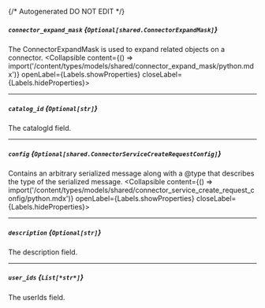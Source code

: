 {/* Autogenerated DO NOT EDIT  */}

##### `connector_expand_mask` *{`Optional[shared.ConnectorExpandMask]`}*
The ConnectorExpandMask is used to expand related objects on a connector.
<Collapsible content={() => import('/content/types/models/shared/connector_expand_mask/python.mdx')} openLabel={Labels.showProperties} closeLabel={Labels.hideProperties}>
</Collapsible>

---
##### `catalog_id` *{`Optional[str]`}*
The catalogId field.

---
##### `config` *{`Optional[shared.ConnectorServiceCreateRequestConfig]`}*
Contains an arbitrary serialized message along with a \@type that describes the type of the serialized message.
<Collapsible content={() => import('/content/types/models/shared/connector_service_create_request_config/python.mdx')} openLabel={Labels.showProperties} closeLabel={Labels.hideProperties}>
</Collapsible>

---
##### `description` *{`Optional[str]`}*
The description field.

---
##### `user_ids` *{`List[*str*]`}*
The userIds field.


